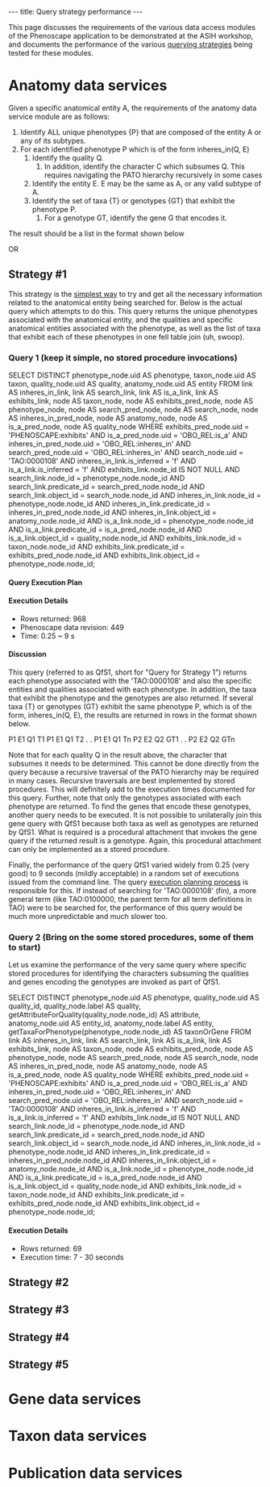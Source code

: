 ---
title: Query strategy performance
---

This page discusses the requirements of the various data access modules of the Phenoscape application to be demonstrated at the ASIH workshop, and documents the performance of the various [[Queries#Proposed_querying_strategies_for_the_ASIH_prototype|querying strategies]] being tested for these modules.

= Anatomy data services =

Given a specific anatomical entity A, the requirements of the anatomy data service module are as follows:

# Identify ALL unique phenotypes {P} that are composed of the entity A or any of its subtypes.
# For each identified phenotype P which is of the form inheres_in(Q, E)
## Identify the quality Q.
### In addition, identify the character C which subsumes Q. This requires navigating the PATO hierarchy recursively in some cases
## Identify the entity E. E may be the same as A, or any valid subtype of A.
## Identify the set of taxa {T} or genotypes {GT} that exhibit the phenotype P.
### For a genotype GT, identify the gene G that encodes it.

The result should be a list in the format shown below

<javascript>
<Search-Anatomical-Entity>         <Phenotype>             <Entity>         <Quality>    <Character>      <List of taxa>OR<List of genes>
</javascript>


==Strategy #1==

This strategy is the [[Queries#Strategy_#1:_Simple_table_joins|simplest way]] to try and get all the necessary information related to the anatomical entity being searched for. Below is the actual query which attempts to do this. This query returns the unique phenotypes associated with the anatomical entity, and the qualities and specific anatomical entities associated with the phenotype, as well as the list of taxa that exhibit each of these phenotypes in one fell table join (uh, swoop).

===Query 1 (keep it simple, no stored procedure invocations) ===
<sql>
SELECT DISTINCT
phenotype_node.uid AS phenotype,
taxon_node.uid AS taxon,
quality_node.uid AS quality,
anatomy_node.uid AS entity
FROM
link AS inheres_in_link, link AS search_link, link AS is_a_link,
link AS exhibits_link,
node AS taxon_node, node AS exhibits_pred_node, node AS phenotype_node,
node AS search_pred_node, node AS search_node,
node AS inheres_in_pred_node, node AS anatomy_node,
node AS is_a_pred_node, node AS quality_node
WHERE
exhibits_pred_node.uid = 'PHENOSCAPE:exhibits' AND
is_a_pred_node.uid = 'OBO_REL:is_a' AND
inheres_in_pred_node.uid = 'OBO_REL:inheres_in' AND
search_pred_node.uid = 'OBO_REL:inheres_in' AND
search_node.uid = 'TAO:0000108' AND
inheres_in_link.is_inferred = 'f' AND
is_a_link.is_inferred = 'f' AND
exhibits_link.node_id IS NOT NULL AND
search_link.node_id = phenotype_node.node_id AND
search_link.predicate_id = search_pred_node.node_id AND
search_link.object_id = search_node.node_id AND
inheres_in_link.node_id = phenotype_node.node_id AND
inheres_in_link.predicate_id = inheres_in_pred_node.node_id AND
inheres_in_link.object_id = anatomy_node.node_id AND
is_a_link.node_id = phenotype_node.node_id AND
is_a_link.predicate_id = is_a_pred_node.node_id AND
is_a_link.object_id = quality_node.node_id AND
exhibits_link.node_id = taxon_node.node_id AND
exhibits_link.predicate_id = exhibits_pred_node.node_id AND
exhibits_link.object_id = phenotype_node.node_id;
</sql>

====Query Execution Plan====


====Execution Details====
* Rows returned: 968
* Phenoscape data revision: 449
* Time: 0.25 ~ 9 s

====Discussion====

This query (referred to as QfS1, short for "Query for Strategy 1") returns each phenotype associated with the 'TAO:0000108' and also the specific entities and qualities associated with each phenotype. In addition, the taxa that exhibit the phenotype and the genotypes are also returned. If several taxa {T} or genotypes (GT} exhibit the same phenotype P, which is of the form, inheres_in(Q, E), the results are returned in rows in the format shown below.

<javascript>
P1                   E1                Q1                   T1
P1                   E1                Q1                   T2
.
.
P1                   E1                Q1                   Tn
P2                   E2                Q2                   GT1
.
.
P2                   E2                Q2                   GTn
</javascript>

Note that for each quality Q in the result above, the character that subsumes it needs to be determined. This cannot be done directly from the query because a recursive traversal of the PATO hierarchy may be required in many cases. Recursive traversals are best implemented by stored procedures. This will definitely add to the execution times documented for this query. Further, note that only the genotypes associated with each phenotype are returned. To find the genes that encode these genotypes, another query needs to be executed. It is not possible to unilaterally join this gene query with QfS1 because both taxa as well as genotypes are returned by QfS1. What is required is a procedural attachment that invokes the gene query if the returned result is a genotype. Again, this procedural attachment can only be implemented as a stored procedure.

Finally, the performance of the query QfS1 varied widely from 0.25 (very good) to 9 seconds (mildly acceptable) in a random set of executions issued from the command line. The query [[Queries#Factor_2:_Query_parsing_and_execution_planning|execution planning process]] is responsible for this. If instead of searching for 'TAO:0000108' (fin), a more general term (like TAO:0100000, the parent term for all term definitions in TAO) were to be searched for, the performance of this query would be much more unpredictable and much slower too.

===Query 2 (Bring on the some stored procedures, some of them to start)===

Let us examine the performance of the very same query where specific stored procedures for identifying the characters subsuming the qualities and genes encoding the genotypes are invoked as part of QfS1.

<sql>
SELECT DISTINCT
phenotype_node.uid AS phenotype,
quality_node.uid AS quality_id,
quality_node.label AS quality,
getAttributeForQuality(quality_node.node_id) AS attribute,
anatomy_node.uid AS entity_id,
anatomy_node.label AS entity,
getTaxaForPhenotype(phenotype_node.node_id) AS taxonOrGene
FROM
link AS inheres_in_link, link AS search_link, link AS is_a_link,
link AS exhibits_link,
node AS taxon_node,
node AS exhibits_pred_node,
node AS phenotype_node,
node AS search_pred_node, node AS search_node,
node AS inheres_in_pred_node, node AS anatomy_node,
node AS is_a_pred_node, node AS quality_node
WHERE
exhibits_pred_node.uid = 'PHENOSCAPE:exhibits' AND
is_a_pred_node.uid = 'OBO_REL:is_a' AND
inheres_in_pred_node.uid = 'OBO_REL:inheres_in' AND
search_pred_node.uid = 'OBO_REL:inheres_in' AND
search_node.uid = 'TAO:0000108' AND
inheres_in_link.is_inferred = 'f' AND
is_a_link.is_inferred = 'f' AND
exhibits_link.node_id IS NOT NULL AND
search_link.node_id = phenotype_node.node_id AND
search_link.predicate_id = search_pred_node.node_id AND
search_link.object_id = search_node.node_id AND
inheres_in_link.node_id = phenotype_node.node_id AND
inheres_in_link.predicate_id = inheres_in_pred_node.node_id AND
inheres_in_link.object_id = anatomy_node.node_id AND
is_a_link.node_id = phenotype_node.node_id AND
is_a_link.predicate_id = is_a_pred_node.node_id AND
is_a_link.object_id = quality_node.node_id AND
exhibits_link.node_id = taxon_node.node_id AND
exhibits_link.predicate_id = exhibits_pred_node.node_id AND
exhibits_link.object_id = phenotype_node.node_id;
</sql>


====Execution Details====
* Rows returned: 69
* Execution time: 7 - 30 seconds

==Strategy #2==

==Strategy #3==

==Strategy #4==

==Strategy #5==

= Gene data services =

= Taxon data services =

= Publication data services =